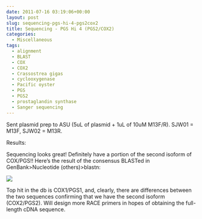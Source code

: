 ```yaml
---
date: 2011-07-16 03:19:06+00:00
layout: post
slug: sequencing-pgs-hi-4-pgs2cox2
title: Sequencing - PGS Hi 4 (PGS2/COX2)
categories:
  - Miscellaneous
tags:
  - alignment
  - BLAST
  - COX
  - COX2
  - Crassostrea gigas
  - cyclooxygenase
  - Pacific oyster
  - PGS
  - PGS2
  - prostaglandin synthase
  - Sanger sequencing
---
```


Sent plasmid prep to ASU (5uL of plasmid + 1uL of 10uM M13F/R). SJW01 = M13F, SJW02 = M13R.

Results:

Sequencing looks great! Definitely have a portion of the second isoform of COX/PGS!! Here's the result of the consensus BLASTed in GenBank>Nucleotide (others)>blastn:

![](https://eagle.fish.washington.edu/Arabidopsis/20110721%20PGS2%20BLAST%20Alignment.png)

Top hit in the db is COX1/PGS1, and, clearly, there are differences between the two sequences confirming that we have the second isoform (COX2/PGS2). Will design more RACE primers in hopes of obtaining the full-length cDNA sequence.
